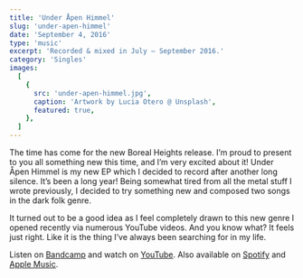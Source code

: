 ```yaml
---
title: 'Under Åpen Himmel'
slug: 'under-apen-himmel'
date: 'September 4, 2016'
type: 'music'
excerpt: 'Recorded & mixed in July — September 2016.'
category: 'Singles'
images:
  [
    {
      src: 'under-apen-himmel.jpg',
      caption: 'Artwork by Lucia Otero @ Unsplash',
      featured: true,
    },
  ]
---
```


The time has come for the new Boreal Heights release. I’m proud to present to
you all something new this time, and I’m very excited about it! Under Åpen
Himmel is my new EP which I decided to record after another long silence. It’s
been a long year! Being somewhat tired from all the metal stuff I wrote
previously, I decided to try something new and composed two songs in the dark
folk genre.

<SpacerParagraph />

It turned out to be a good idea as I feel completely drawn to this new genre I
opened recently via numerous YouTube videos. And you know what? It feels just
right. Like it is the thing I’ve always been searching for in my life.

<SpacerParagraph />

Listen on [Bandcamp](https://borealheights.bandcamp.com/music) and watch on
[YouTube](https://www.youtube.com/@eagrigorev). Also available on
[Spotify](https://open.spotify.com/artist/6sYGw9icM29bZlcTCyHY39) and
[Apple Music](https://music.apple.com/us/artist/boreal-heights/1465971446).
